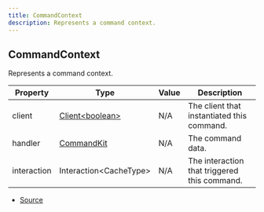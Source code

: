 ```yaml
---
title: CommandContext
description: Represents a command context.
---
```


## CommandContext

Represents a command context.

| Property    | Type                                                                                  | Value | Description                                  |
| ----------- | ------------------------------------------------------------------------------------- | ----- | -------------------------------------------- |
| client      | [Client\<boolean>](https://discord.js.org/docs/packages/discord.js/main/Client:Class) | N/A   | The client that instantiated this command.   |
| handler     | [CommandKit](/docs/classes/CommandKit)                                                | N/A   | The command data.                            |
| interaction | Interaction\<CacheType>                                                               | N/A   | The interaction that triggered this command. |

- [Source](https://github.com/underctrl-io/commandkit/blob/4bec6eb15c6d8d01a8ef971868bc7d589a20269e/packages/commandkit/src/types.ts#L71)
